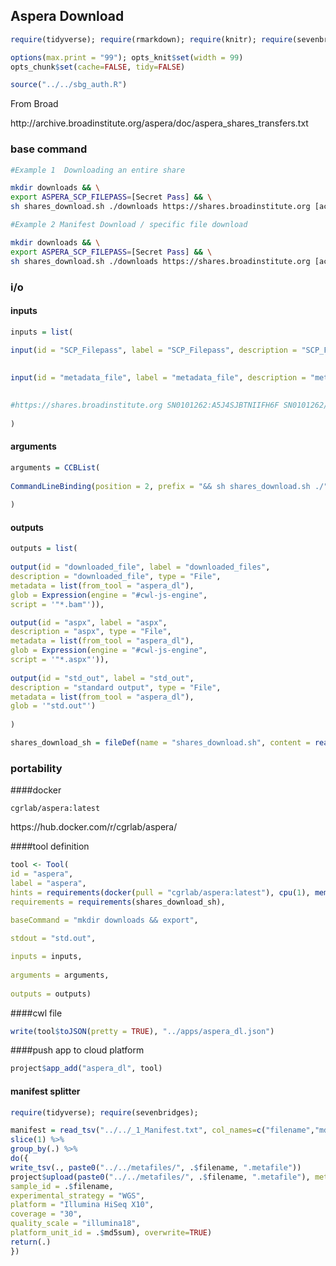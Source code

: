 ## Aspera Download {.tabset}

```r
require(tidyverse); require(rmarkdown); require(knitr); require(sevenbridges); 

options(max.print = "99"); opts_knit$set(width = 99)
opts_chunk$set(cache=FALSE, tidy=FALSE)

source("../../sbg_auth.R")

```

From Broad

http://archive.broadinstitute.org/aspera/doc/aspera_shares_transfers.txt

### base command

```sh

#Example 1  Downloading an entire share

mkdir downloads && \
export ASPERA_SCP_FILEPASS=[Secret Pass] && \
sh shares_download.sh ./downloads https://shares.broadinstitute.org [account number]:[password] SN0101262/

#Example 2 Manifest Download / specific file download

mkdir downloads && \
export ASPERA_SCP_FILEPASS=[Secret Pass] && \
sh shares_download.sh ./downloads https://shares.broadinstitute.org [account number]:[password] SN0101262/Manifest.txt.aspera-env

```

### i/o {.tabset}

#### inputs 

```r

inputs = list(
  
input(id = "SCP_Filepass", label = "SCP_Filepass", description = "SCP_Filepass", type = "string", separate = FALSE, prefix = "ASPERA_SCP_FILEPASS=", position = 1),
  

input(id = "metadata_file", label = "metadata_file", description = "metadta file the inlcudes checksum", type = "File", valueFrom = Expression(engine = "#cwl-js-engine", script = '$job.inputs.share_site_detail'))

  
#https://shares.broadinstitute.org SN0101262:A5J4SJBTNIIFH6F SN0101262/GPK4024_0401.bam.aspera-env
  
)

```

#### arguments

```r
arguments = CCBList(
  
CommandLineBinding(position = 2, prefix = "&& sh shares_download.sh ./", valueFrom = Expression(engine = "#cwl-js-engine", script = '$job.inputs.share_site_details'))
  
)
```

#### outputs

```r

outputs = list(
  
output(id = "downloaded_file", label = "downloaded_files", 
description = "downloaded_file", type = "File",
metadata = list(from_tool = "aspera_dl"),
glob = Expression(engine = "#cwl-js-engine",
script = '"*.bam"')),

output(id = "aspx", label = "aspx", 
description = "aspx", type = "File",
metadata = list(from_tool = "aspera_dl"),
glob = Expression(engine = "#cwl-js-engine",
script = '"*.aspx"')),  
  
output(id = "std_out", label = "std_out", 
description = "standard output", type = "File",
metadata = list(from_tool = "aspera_dl"),
glob = '"std.out"')
  
)

```

```r

shares_download_sh = fileDef(name = "shares_download.sh", content = read_file("shares_download.sh"))

```

### portability {.tabset}

####docker

``` cgrlab/aspera:latest ```

https://hub.docker.com/r/cgrlab/aspera/

####tool definition

```r

tool <- Tool(
id = "aspera", 
label = "aspera",
hints = requirements(docker(pull = "cgrlab/aspera:latest"), cpu(1), mem(1000)),
requirements = requirements(shares_download_sh),
  
baseCommand = "mkdir downloads && export",

stdout = "std.out",

inputs = inputs,
  
arguments = arguments,
  
outputs = outputs)

```

####cwl file

```r
write(tool$toJSON(pretty = TRUE), "../apps/aspera_dl.json")
```

####push app to cloud platform

```r
project$app_add("aspera_dl", tool)
```


#### manifest splitter

```r

require(tidyverse); require(sevenbridges);

manifest = read_tsv("../../_1_Manifest.txt", col_names=c("filename","md5sum")) %>% 
slice(1) %>% 
group_by(.) %>% 
do({
write_tsv(., paste0("../../metafiles/", .$filename, ".metafile"))
project$upload(paste0("../../metafiles/", .$filename, ".metafile"), metadata=list(
sample_id = .$filename, 
experimental_strategy = "WGS",
platform = "Illumina HiSeq X10",
coverage = "30",
quality_scale = "illumina18",
platform_unit_id = .$md5sum), overwrite=TRUE)
return(.)
})



```

